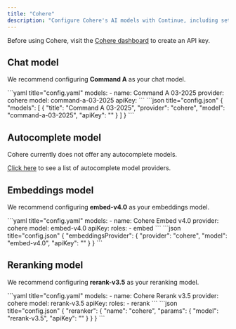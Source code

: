 ```yaml
---
title: "Cohere"
description: "Configure Cohere's AI models with Continue, including setup for Command A for chat, embed-v4.0 for embeddings, and rerank-v3.5 for reranking capabilities"
---
```


Before using Cohere, visit the [Cohere dashboard](https://dashboard.cohere.com/api-keys) to create an API key.

## Chat model

We recommend configuring **Command A** as your chat model.

<Tabs>
  <Tab title="YAML">
  ```yaml title="config.yaml"
  models:
    - name: Command A 03-2025
      provider: cohere
      model: command-a-03-2025
      apiKey: <YOUR_COHERE_API_KEY>
  ```
  </Tab>
  <Tab title="JSON">
  ```json title="config.json"
  {
    "models": [
      {
        "title": "Command A 03-2025",
        "provider": "cohere",
        "model": "command-a-03-2025",
        "apiKey": "<YOUR_COHERE_API_KEY>"
      }
    ]
  }
  ```
  </Tab>
</Tabs>

## Autocomplete model

Cohere currently does not offer any autocomplete models.

[Click here](../../model-roles/autocomplete.md) to see a list of autocomplete model providers.

## Embeddings model

We recommend configuring **embed-v4.0** as your embeddings model.

<Tabs>
  <Tab title="YAML">
  ```yaml title="config.yaml"
  models:
    - name: Cohere Embed v4.0
      provider: cohere
      model: embed-v4.0
      apiKey: <YOUR_COHERE_API_KEY>
      roles:
        - embed
  ```
  </Tab>
  <Tab title="JSON">
  ```json title="config.json"
  {
    "embeddingsProvider": {
      "provider": "cohere",
      "model": "embed-v4.0",
      "apiKey": "<YOUR_COHERE_API_KEY>"
    }
  }
  ```
  </Tab>
</Tabs>

## Reranking model

We recommend configuring **rerank-v3.5** as your reranking model.

<Tabs>
  <Tab title="YAML">
  ```yaml title="config.yaml"
  models:
    - name: Cohere Rerank v3.5
      provider: cohere
      model: rerank-v3.5
      apiKey: <YOUR_COHERE_API_KEY>
      roles:
        - rerank
  ```
  </Tab>
  <Tab title="JSON">
  ```json title="config.json"
  {
    "reranker": {
      "name": "cohere",
      "params": {
        "model": "rerank-v3.5",
        "apiKey": "<YOUR_COHERE_API_KEY>"
      }
    }
  }
  ```
  </Tab>
</Tabs>